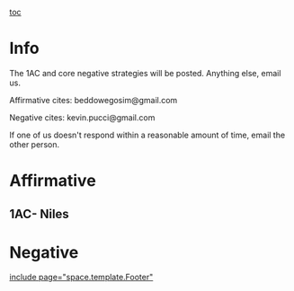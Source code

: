 [[toc]]
=Info= 
The 1AC and core negative strategies will be posted. Anything else, email us.

Affirmative cites: beddowegosim@gmail.com

Negative cites: kevin.pucci@gmail.com

If one of us doesn't respond within a reasonable amount of time, email the other person.

=Affirmative= 
==1AC- Niles== 

=Negative= 

[[include page="space.template.Footer"]]